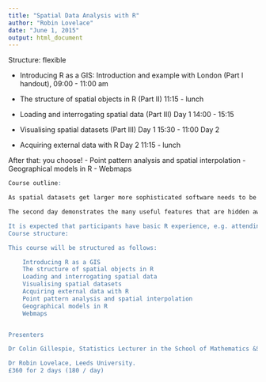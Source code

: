 ```yaml
---
title: "Spatial Data Analysis with R"
author: "Robin Lovelace"
date: "June 1, 2015"
output: html_document
---
```


Structure: flexible

- Introducing R as a GIS: Introduction and example with London (Part I handout), 09:00 - 11:00 am
- The structure of spatial objects in R (Part II) 11:15 - lunch
- Loading and interrogating spatial data (Part III) Day 1 14:00 - 15:15
- Visualising spatial datasets (Part III) Day 1 15:30 - 11:00 Day 2

- Acquiring external data with R Day 2 11:15 - lunch

After that: you choose!
- Point pattern analysis and spatial interpolation 
- Geographical models in R
- Webmaps

```r
Course outline:

As spatial datasets get larger more sophisticated software needs to be harnessed for their analysis. R is now a widely used open source software platform for working with spatial data thanks to its powerful analysis and visualisation packages. The first day of the course introduces the basics of how R can be used for spatial data.

The second day demonstrates the many useful features that are hidden away in package documentation. get_map and getData, from ggmap and raster packages, for example, allow users to download data from anywhere in the world into R directly. Participants will be introduced to functionality in R that is very difficult to achieve in other software, such as the clustering of points into polygons and geographically weighted regression. The focus is on the principles rather than the specific methods, providing participants with the understanding needed to apply R's powerful suite of geographical tools to their own problems.

It is expected that participants have basic R experience, e.g. attending, Course 1, Introduction to R. The course will be hands-on and applied with short introductory lectures to each of the topics, followed by practical sessions loading and analysing real spatial datasets.
Course structure:

This course will be structured as follows:

    Introducing R as a GIS
    The structure of spatial objects in R
    Loading and interrogating spatial data
    Visualising spatial datasets
    Acquiring external data with R
    Point pattern analysis and spatial interpolation
    Geographical models in R
    Webmaps


Presenters

Dr Colin Gillespie, Statistics Lecturer in the School of Mathematics &Statistics.

Dr Robin Lovelace, Leeds University.
£360 for 2 days (180 / day)

```

